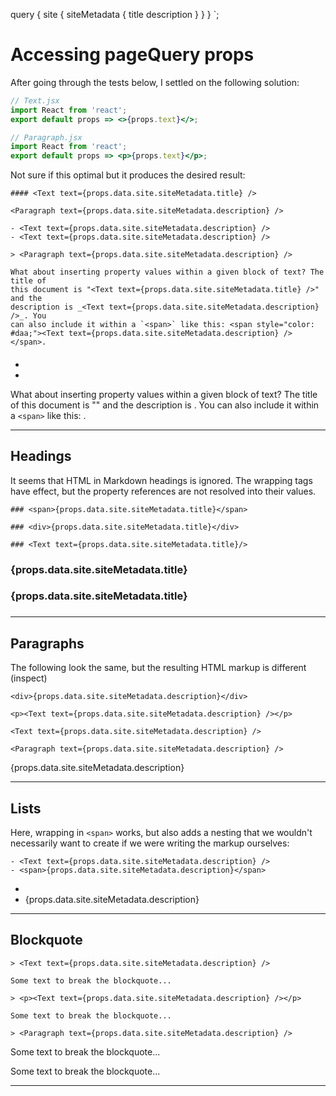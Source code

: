 
  query {
    site {
      siteMetadata {
        title
        description
      }
    }
  }
`;

# Accessing pageQuery props

After going through the tests below, I settled on the following solution:

```jsx
// Text.jsx
import React from 'react';
export default props => <>{props.text}</>;

// Paragraph.jsx
import React from 'react';
export default props => <p>{props.text}</p>;
```

Not sure if this optimal but it produces the desired result:

```
#### <Text text={props.data.site.siteMetadata.title} />

<Paragraph text={props.data.site.siteMetadata.description} />

- <Text text={props.data.site.siteMetadata.description} />
- <Text text={props.data.site.siteMetadata.description} />

> <Paragraph text={props.data.site.siteMetadata.description} />

What about inserting property values within a given block of text? The title of
this document is "<Text text={props.data.site.siteMetadata.title} />" and the
description is _<Text text={props.data.site.siteMetadata.description} />_. You
can also include it within a `<span>` like this: <span style="color:
#daa;"><Text text={props.data.site.siteMetadata.description} /></span>.
```

#### <Text text={props.data.site.siteMetadata.title} />

<Paragraph text={props.data.site.siteMetadata.description} />

- <Text text={props.data.site.siteMetadata.description} />
- <Text text={props.data.site.siteMetadata.description} />

> <Paragraph text={props.data.site.siteMetadata.description} />

What about inserting property values within a given block of text? The title of
this document is "<Text text={props.data.site.siteMetadata.title} />" and the
description is _<Text text={props.data.site.siteMetadata.description} />_. You
can also include it within a `<span>` like this: <span style="color:
#daa;"><Text text={props.data.site.siteMetadata.description} /></span>.

---

## Headings

It seems that HTML in Markdown headings is ignored. The wrapping tags have
effect, but the property references are not resolved into their values.

```
### <span>{props.data.site.siteMetadata.title}</span>

### <div>{props.data.site.siteMetadata.title}</div>

### <Text text={props.data.site.siteMetadata.title}/>
```

### <span>{props.data.site.siteMetadata.title}</span>

### <div>{props.data.site.siteMetadata.title}</div>

### <Text text={props.data.site.siteMetadata.title}/>

---

## Paragraphs

The following look the same, but the resulting HTML markup is different (inspect)

```
<div>{props.data.site.siteMetadata.description}</div>

<p><Text text={props.data.site.siteMetadata.description} /></p>

<Text text={props.data.site.siteMetadata.description} />

<Paragraph text={props.data.site.siteMetadata.description} />
```

<div>{props.data.site.siteMetadata.description}</div>

<p><Text text={props.data.site.siteMetadata.description} /></p>

<Text text={props.data.site.siteMetadata.description} />

<Paragraph text={props.data.site.siteMetadata.description} />

---

## Lists

Here, wrapping in `<span>` works, but also adds a nesting that we wouldn't
necessarily want to create if we were writing the markup ourselves:

```
- <Text text={props.data.site.siteMetadata.description} />
- <span>{props.data.site.siteMetadata.description}</span>

```

- <Text text={props.data.site.siteMetadata.description} />
- <span>{props.data.site.siteMetadata.description}</span>

---

## Blockquote

```
> <Text text={props.data.site.siteMetadata.description} />

Some text to break the blockquote...

> <p><Text text={props.data.site.siteMetadata.description} /></p>

Some text to break the blockquote...

> <Paragraph text={props.data.site.siteMetadata.description} />
```

> <Text text={props.data.site.siteMetadata.description} />

Some text to break the blockquote...

> <p><Text text={props.data.site.siteMetadata.description} /></p>

Some text to break the blockquote...

> <Paragraph text={props.data.site.siteMetadata.description} />

---
